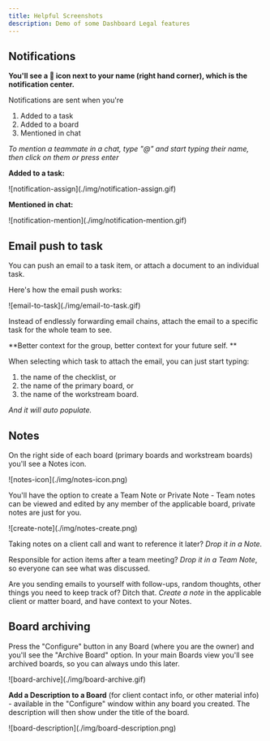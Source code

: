 ```yaml
---
title: Helpful Screenshots
description: Demo of some Dashboard Legal features
---
```



## Notifications

**You'll see a 🔔 icon next to your name (right hand corner), which is the notification center.**
 
Notifications are sent when you're
1. Added to a task 
2. Added to a board 
3. Mentioned in chat

*To mention a teammate in a chat, type "@" and start typing their name, then click on them or press enter*

**Added to a task:**
<div style="max-width:600px;">
    ![notification-assign](./img/notification-assign.gif)
</div>

**Mentioned in chat:**
<div style="max-width:600px;">
    ![notification-mention](./img/notification-mention.gif)
</div>



## Email push to task

You can push an email to a task item, or attach a document to an individual task. 
 
Here's how the email push works:

<div style="max-width:600px;">
    ![email-to-task](./img/email-to-task.gif)
</div>

Instead of endlessly forwarding email chains, attach the email to a specific task for the whole team to see. 
 
**Better context for the group, better context for your future self. **
 
When selecting which task to attach the email, you can just start typing: 
1. the name of the checklist, or
2. the name of the primary board, or 
3. the name of the workstream board.

*And it will auto populate.*


## Notes

On the right side of each board (primary boards and workstream boards) you'll see a Notes icon. 

<div style="max-width:600px;">
    ![notes-icon](./img/notes-icon.png)
</div>

You'll have the option to create a Team Note or Private Note - Team notes can be viewed and edited by any member of the applicable board, private notes are just for you. 

<div style="max-width:600px;">
    ![create-note](./img/notes-create.png)
</div>

Taking notes on a client call and want to reference it later? *Drop it in a Note.*
 
Responsible for action items after a team meeting? *Drop it in a Team Note*, so everyone can see what was discussed. 
 
Are you sending emails to yourself with follow-ups, random thoughts, other things you need to keep track of? Ditch that. *Create a note* in the applicable client or matter board, and have context to your Notes. 

## Board archiving
Press the "Configure" button in any Board (where you are the owner) and you'll see the "Archive Board" option. In your main Boards view you'll see archived boards, so you can always undo this later. 

<div style="max-width:600px;">
    ![board-archive](./img/board-archive.gif)
</div>

**Add a Description to a Board** (for client contact info, or other material info) - available in the "Configure" window within any board you created. The description will then show under the title of the board. 

<div style="max-width:600px;">
    ![board-description](./img/board-description.png)
</div>


